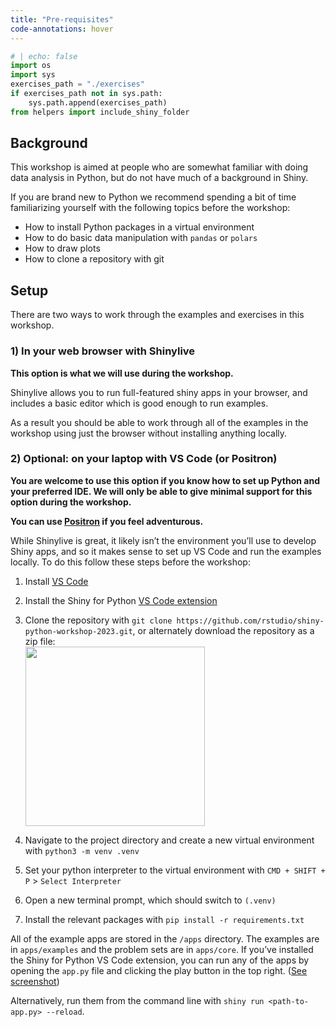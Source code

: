 ```yaml
---
title: "Pre-requisites"
code-annotations: hover
---
```


```python
# | echo: false
import os
import sys
exercises_path = "./exercises"
if exercises_path not in sys.path:
    sys.path.append(exercises_path)
from helpers import include_shiny_folder
```


## Background

This workshop is aimed at people who are somewhat familiar with doing data analysis in Python, but do not have much of a background in Shiny. 

If you are brand new to Python we recommend spending a bit of time familiarizing yourself with the following topics before the workshop: 

- How to install Python packages in a virtual environment 
- How to do basic data manipulation with `pandas` or `polars`
- How to draw plots 
- How to clone a repository with git

## Setup

There are two ways to work through the examples and exercises in this workshop.

### 1) In your web browser with Shinylive

**This option is what we will use during the workshop.**

Shinylive allows you to run full-featured shiny apps in your browser, and includes a basic editor which is good enough to run examples. 

As a result you should be able to work through all of the examples in the workshop using just the browser without installing anything locally.

### 2) Optional: on your laptop with VS Code (or Positron)

**You are welcome to use this option if you know how to set up Python and your preferred IDE.  We will only be able to give minimal support for this option during the workshop.**

**You can use [Positron](https://github.com/posit-dev/positron) if you feel adventurous.**

While Shinylive is great, it likely isn't the environment you'll use to develop Shiny apps, and so it makes sense to set up VS Code and run the examples locally. To do this follow these steps before the workshop:

1)  Install [VS Code](https://code.visualstudio.com/)

2)  Install the Shiny for Python [VS Code extension](https://marketplace.visualstudio.com/items?itemName=posit.shiny-python)

3)  Clone the repository with `git clone https://github.com/rstudio/shiny-python-workshop-2023.git`, or alternately download the repository as a zip file: \
    ![](../images/git-download-button.png){width="287"}

4)  Navigate to the project directory and create a new virtual environment with `python3 -m venv .venv`

5)  Set your python interpreter to the virtual environment with `CMD + SHIFT + P` \> `Select Interpreter`

6)  Open a new terminal prompt, which should switch to `(.venv)`

7)  Install the relevant packages with `pip install -r requirements.txt`

All of the example apps are stored in the `/apps` directory. 
The examples are in `apps/examples` and the problem sets are in `apps/core`. 
If you've installed the Shiny for Python VS Code extension, you can run any of the apps by opening the `app.py` file and clicking the play button in the top right. ([See screenshot](https://camo.githubusercontent.com/5d947e6dff7d74fd1cf221e79583105c42e4986ae673ce79733ce5edbfdcdda5/68747470733a2f2f7368696e792e7273747564696f2e636f6d2f70792f646f63732f6173736574732f7673636f64652e706e67))

Alternatively, run them from the command line with `shiny run <path-to-app.py> --reload`.
